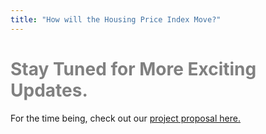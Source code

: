 ```yaml
---
title: "How will the Housing Price Index Move?"
---
```


# Stay Tuned for More Exciting Updates. {style="color: Gray"}

For the time being, check out our [project proposal here.](https://g1grp8-housingindexnowcast.netlify.app/proposal/proposal)
